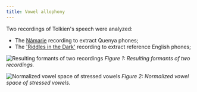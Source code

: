 ```yaml
---
title: Vowel allophony
---
```


Two recordings of Tolkien's speech were analyzed:

- The [Námarie](https://www.youtube.com/watch?v=mVACqgDqLno) recording to extract Quenya phones;
- The ['Riddles in the Dark'](https://jrrtestate.wpenginepowered.com/wp-content/uploads/2022/01/407reel-a-riddles-in-the-dark.mp3?_=1) recording to extract reference English phones;

![Resulting formants of two recordings](../../../../assets/vowel-allophony.png)
*Figure 1: Resulting formants of two recordings.*

![Normalized vowel space of stressed vowels](../../../../assets/vowel-allophony-norm.png)
*Figure 2: Normalized vowel space of stressed vowels.*